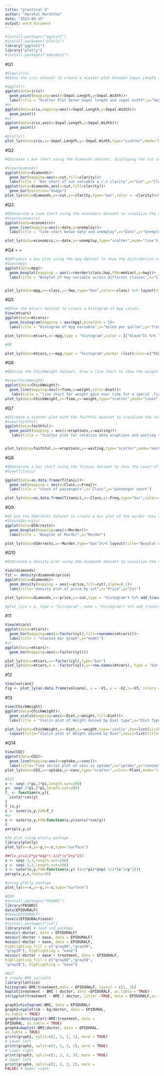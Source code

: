 ```yaml
---
title: "practical 5"
author: "Harshal Maratthe"
date: "2023-09-15"
output: word_document
---
```


```r
#install.packages("ggplot2")
#install.packages("plotly")
library("ggplot2")
library("plotly")
#install.packages("webshot2")
```
#Q1
```r
#View(iris)
#Q1Use the iris dataset to create a scatter plot between Sepal.Length and Sepal.Width

#ggplot()
ggplot(data=iris)+
  geom_point(mapping=aes(x=Sepal.Length,y=Sepal.Width))+
  labs(title = "Scatter Plot betwn Sepal length and sepal width",x="Sepal Length",y="Sepal Width")
#or
ggplot(data=iris,mapping=aes(x=Sepal.Length,y=Sepal.Width))+
  geom_point()
#or
ggplot(data=iris,aes(x=Sepal.Length,y=Sepal.Width))+
  geom_point()

#plotly()
plot_ly(data=iris,x=~Sepal.Length,y=~Sepal.Width,type="scatter",mode="markers",color = ~Species)%>% layout(title="Scatter Plot betwn Sepal length and sepal width",xaxis=list(title="Sepal Length"),yaxis=list(title="Sepal Width"))
```
#Q2
```r
#Q2Create a bar chart using the diamonds dataset, displaying the cut variable with respect to clarity.

#View(diamonds)
ggplot(data=diamonds)+
  geom_bar(mapping=aes(x=cut,fill=clarity))+
  labs(title = "Bar chart of cut variable w.r.t clarity",x="Cut",y="Clarity")
ggplot(data=diamonds,aes(x=cut,fill=clarity))+
  geom_bar(position="dodge")
plot_ly(data=diamonds,x=~cut,y=~clarity,type="bar",color = ~clarity)%>% layout(title="Bar chart of cut variable w.r.t clarity",xaxis=list(title="Cut"),yaxis=list(title="Clarity"))
```
#Q3


```r
#Q3Generate a line chart using the economics dataset to visualize the relationship between the date variable and the unemploy variable
#View(economics)
ggplot(data=economics)+
  geom_line(mapping=aes(x=date,y=unemploy))+
  labs(title = "line chart betwn date and unemploy",x="Date",y="Unemployment")

plot_ly(data=economics,x=~date,y=~unemploy,type="scatter",mode="line") %>% layout(title="line chart betwn date and unemploy",xaxis=list(title="Date"),yaxis=list(title="Unemployment"))
```
#Q4 = = 
```r
#Q4Produce a box plot using the mpg dataset to show the distribution of the hwy variable across different vehicle classes (class)
#View(mpg)
ggplot(data=mpg)+
  geom_boxplot(mapping = aes(x=reorder(class,hwy,FUN=median),y=hwy))+
  labs(title = "Boxplot of hwy variable across different classes",x="Classes of vehicle",y="highway per gallon")


plot_ly(data=mpg,x=~class,y=~hwy,type="box",color=~class) %>% layout(title="Boxplot of hwy variable across different classes",xaxis=list(title="Classes of vehicle"),yaxis=list(title="highway per gallon"))
```

#Q5
```r
#Q5Use the mtcars dataset to create a histogram of mpg values.
View(mtcars)
ggplot(data=mtcars)+
  geom_histogram(mapping = aes(mpg),binwidth = 5)+
  labs(title = "Histogram of mpg variable",x="miles per gallon",y="frequency")

plot_ly(data=mtcars,x=~mpg,type = "histogram",color = I("black")) %>% layout(title="Histogram of mpg variable",xaxis=list(title="Miles per Gallon"),yaxis=list(title="Frequency"))

#OR

plot_ly(data=mtcars,x=~mpg,type = "histogram",marker =list(color=c("RED","BLACK","PINK","BLUE","GREY"),size=5))%>% layout(title="Histogram of mpg variable",xaxis=list(title="Miles per Gallon"),yaxis=list(title="Frequency"))
```
#Q6
```r
#Q6Using the ChickWeight dataset, draw a line chart to show the weight gain over time for a specific diet.

#View(ChickWeight)
ggplot(data=ChickWeight)+
  geom_line(mapping=aes(x=Time,y=weight,color=Diet))+
   labs(title = "line chart for weight gain over time for a speciō`.fic diet",x="Time",y="Weight")
plot_ly(data=ChickWeight,x=~Time,y=~weight,type="scatter",mode="lines",color=~Diet) %>% layout(title="line chart for weight gain over time for a specific diet",xaxis=list(title="Time",yaxis=list(title="Weight")))
```
#Q7
```r
#Q7Create a scatter plot with the faithful dataset to visualize the relationship between eruptions duration and waiting time.
#View(faithful)
ggplot(data=faithful)+
  geom_point(mapping = aes(x=eruptions,y=waiting))+
   labs(title = "Scatter plot for relation betw eruptions and waiting time",x="Time",y="Weight")


plot_ly(data=faithful,x=~eruptions,y=~waiting,type="scatter",mode="markers") %>% layout(title="Scatter plot for relation betw eruptions and waiting time",xaxis=list(title="Eruptions"),yaxis=list(title="waiting"))


```
#Q8
```r
#Q8Generate a bar chart using the Titanic dataset to show the count of passengers by class (Class).
#View(Titanic)

ggplot(data=as.data.frame(Titanic))+
  geom_col(mapping = aes(x=Class,y=Freq))+
  labs(title = "count of passengers",x="Class",y="passenger count")

plot_ly(data=as.data.frame(Titanic),x=~Class,y=~Freq,type="bar",color=~Class)%>% layout(title="Class wise count",xaxis=list(title="Class"),yaxis=list(title="Counts"))
```
#Q9
```r
#Q9 Use the USArrests dataset to create a box plot of the murder rate (Murder) .
#View(USArrests)
ggplot(data=USArrests)+
  geom_boxplot(mapping=aes(x=Murder))+
  labs(title = "Boxplot of Murder",x="Murder")

plot_ly(data=USArrests,x=~Murder,type="box")%>% layout(title="Boxplot of Murder",xaxis=list(title="Murder"))
```
#Q10
```r
#Q10Create a density plot using the diamonds dataset to visualize the distribution of diamond prices (price) by diamond cut (cut).

View(diamonds)
fit <- density(diamonds$price)
ggplot(data=diamonds)+
  geom_density(mapping = aes(x=price,fill=cut),alpha=0.1)+
  labs(title="density plot of price by cut",x="Price",y="Cut")

plot_ly(data=diamonds,x=~price,y=~cut,type = "histogram") %>% add_trace(x=fit$price,y=fit$cut,mode="lines",fill="tozeroy")%>% layout(yaxis2 = list(overlaying = "y", side = "right"))

#plot_ly(x = x, type = "histogram", name = "Histogram") %>% add_trace(x = fit$x, y = fit$y, mode = "lines", fill = "tozeroy", yaxis = "y2", name = "Density")
```
#11
```r
View(mtcars)
ggplot(data=mtcars)+
  geom_bar(mapping=aes(x=factor(cyl),fill=rownames(mtcars)))+
  labs(title = "stacked bar graph",x="model")
#or
ggplot(data=mtcars)+
  geom_bar(mapping=aes(x=factor(cyl)))

plot_ly(data=mtcars,x=~factor(cyl),type="bar")
plot_ly(data=mtcars,x = ~factor(cyl),y=~row.names(mtcars), type = 'bar')
```

#12
```r
View(volcano)
fig <- plot_ly(as.data.frame(volcano), x = ~V1, y = ~V2,z=~V3, colors = c('#BF382A', '#0C4B8E'))
```
#13
```r
View(ChickWeight)
ggplot(data=ChickWeight)+
  geom_violin(mapping=aes(x=Diet,y=weight,fill=Diet))+
  labs(title = "Violin plot of Weight dained by Diet type",x="Diet Type",y="Weight")

plot_ly(data=ChickWeight,x=~Diet,y=~weight,type='violin',box=list(visible=TRUE)) %>% 
  layout(title="Violin plot of Weight dained by Diet",xaxis=list(title="Diet Type"),yaxis=list(title="Weight"))
```
#Q14
```r
View(CO2)
ggplot(data=CO2)+
  geom_line(mapping=aes(x=uptake,y=conc))+
  labs(title="Time series plot of conc vs uptake",x="uptake",y="concentration")
plot_ly(data=CO2,x=~uptake,y=~conc,type="scatter",color=~Plant,mode='lines')
```

```r
#Q15
x <- seq(-2*pi,2*pi,length.out=200)
y<- seq(-2*pi,2*pi,length.out=200)
f_ <- function(x,y){
  sin(x)*cos(y)
}
f_(x,y)
z <- outer(x,y,FUN=f_)
#or
z <- outer(x,y,FUN=function(x,y)sin(x)*cos(y))
z
persp(x,y,z)

#3d plot using plotly package
library(plotly)
plot_ly(x=~x,y=~y,z=~z,type="surface")

##f(x,y)=1/2*pi*exp^(-1/2*(x^2+y^2))
x <- seq(-3,3,length.out=200)
y <- seq(-3,3,length.out=200)
z <- outer(x,y,FUN=function(x,y) (1/2*pi)*exp(-1/2*(x^2+y^2)))
persp(x,y,z,theta=45)

#using plotly package
plot_ly(x=~x,y=~y,z=~z,type="surface")
```
```r
#Q16
#install.packages("PASWR2")
library(PASWR2)
data(EPIDURALF)
#View(EPIDURALF)
levels(EPIDURALF$ease)
#install.packages("vcd")
library(vcd) # load vcd package
mosaic(~doctor, data = EPIDURALF)
mosaic(~doctor + ease, data = EPIDURALF)
mosaic(~doctor + ease, data = EPIDURALF,
highlighting_fill = c("gray80","gray50",
"gray20"), highlighting = "ease")
mosaic(~doctor + ease + treatment, data = EPIDURALF,
highlighting_fill = c("gray80","gray50",
"gray20"), highlighting = "ease")


```


```r
#Q17
# create BMI variable
library(lattice)
histogram(~BMI|treatment,data = EPIDURALF, layout = c(1, 2))
bwplot(treatment ~ BMI | doctor, data =EPIDURALF, as.table = TRUE)
stripplot(treatment ~ BMI | doctor, jitter =TRUE, data = EPIDURALF,as.table = TRUE)
```

```r
graph1=histogram(~BMI, data = EPIDURAL)
graph2=xyplot(cm ~ kg|doctor, data = EPIDURAL,
as.table = TRUE)
graph3=densityplot(~BMI|treatment, data =
EPIDURAL, as.table = TRUE)
graph4=bwplot(~BMI|doctor, data = EPIDURAL,
as.table = TRUE)
print(graph1, split=c(1, 2, 2, 2), more = TRUE)
# Lower left
print(graph2, split=c(2, 2, 2, 2), more = TRUE)
# Lower right
print(graph3, split=c(1, 1, 2, 2), more = TRUE)
# Upper left
print(graph4, split=c(2, 1, 2, 2), more =
FALSE) # Upper right
```
